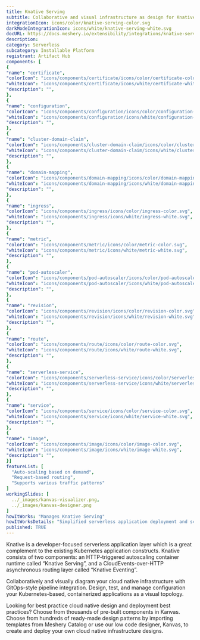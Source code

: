 ```yaml
---
title: Knative Serving
subtitle: Collaborative and visual infrastructure as design for Knative Serving
integrationIcon: icons/color/knative-serving-color.svg
darkModeIntegrationIcon: icons/white/knative-serving-white.svg
docURL: https://docs.meshery.io/extensibility/integrations/knative-serving
description: 
category: Serverless
subcategory: Installable Platform
registrant: Artifact Hub
components: [
{
"name": "certificate",
"colorIcon": "icons/components/certificate/icons/color/certificate-color.svg",
"whiteIcon": "icons/components/certificate/icons/white/certificate-white.svg",
"description": "",
},
{
"name": "configuration",
"colorIcon": "icons/components/configuration/icons/color/configuration-color.svg",
"whiteIcon": "icons/components/configuration/icons/white/configuration-white.svg",
"description": "",
},
{
"name": "cluster-domain-claim",
"colorIcon": "icons/components/cluster-domain-claim/icons/color/cluster-domain-claim-color.svg",
"whiteIcon": "icons/components/cluster-domain-claim/icons/white/cluster-domain-claim-white.svg",
"description": "",
},
{
"name": "domain-mapping",
"colorIcon": "icons/components/domain-mapping/icons/color/domain-mapping-color.svg",
"whiteIcon": "icons/components/domain-mapping/icons/white/domain-mapping-white.svg",
"description": "",
},
{
"name": "ingress",
"colorIcon": "icons/components/ingress/icons/color/ingress-color.svg",
"whiteIcon": "icons/components/ingress/icons/white/ingress-white.svg",
"description": "",
},
{
"name": "metric",
"colorIcon": "icons/components/metric/icons/color/metric-color.svg",
"whiteIcon": "icons/components/metric/icons/white/metric-white.svg",
"description": "",
},
{
"name": "pod-autoscaler",
"colorIcon": "icons/components/pod-autoscaler/icons/color/pod-autoscaler-color.svg",
"whiteIcon": "icons/components/pod-autoscaler/icons/white/pod-autoscaler-white.svg",
"description": "",
},
{
"name": "revision",
"colorIcon": "icons/components/revision/icons/color/revision-color.svg",
"whiteIcon": "icons/components/revision/icons/white/revision-white.svg",
"description": "",
},
{
"name": "route",
"colorIcon": "icons/components/route/icons/color/route-color.svg",
"whiteIcon": "icons/components/route/icons/white/route-white.svg",
"description": "",
},
{
"name": "serverless-service",
"colorIcon": "icons/components/serverless-service/icons/color/serverless-service-color.svg",
"whiteIcon": "icons/components/serverless-service/icons/white/serverless-service-white.svg",
"description": "",
},
{
"name": "service",
"colorIcon": "icons/components/service/icons/color/service-color.svg",
"whiteIcon": "icons/components/service/icons/white/service-white.svg",
"description": "",
},
{
"name": "image",
"colorIcon": "icons/components/image/icons/color/image-color.svg",
"whiteIcon": "icons/components/image/icons/white/image-white.svg",
"description": "",
}]
featureList: [
  "Auto-scaling based on demand",
  "Request-based routing",
  "Supports various traffic patterns"
]
workingSlides: [
  ../_images/kanvas-visualizer.png,
  ../_images/kanvas-designer.png
]
howItWorks: "Manages Knative Serving"
howItWorksDetails: "Simplified serverless application deployment and scaling in Kubernetes"
published: TRUE
---
```

<p>
Knative is a developer-focused serverless application layer which is a great complement to the existing Kubernetes application constructs. Knative consists of two components: an HTTP-triggered autoscaling container runtime called “Knative Serving”, and a CloudEvents-over-HTTP asynchronous routing layer called “Knative Eventing”.
</p>
<p>
    Collaboratively and visually diagram your cloud native infrastructure with GitOps-style pipeline integration. Design, test, and manage configuration your Kubernetes-based, containerized applications as a visual topology.
</p>
<p>
    Looking for best practice cloud native design and deployment best practices? Choose from thousands of pre-built components in Kanvas. Choose from hundreds of ready-made design patterns by importing templates from Meshery Catalog or use our low code designer, Kanvas, to create and deploy your own cloud native infrastructure designs.
</p>
